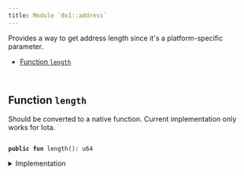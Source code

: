 ```yaml
---
title: Module `0x1::address`
---
```


<Link id="0x1_address"/>
Provides a way to get address length since it's a
platform-specific parameter.


-  [Function `length`](#0x1_address_length)


<pre><code>
</code></pre>



<Link id="0x1_address_length"></Link>

## Function `length`

Should be converted to a native function.
Current implementation only works for Iota.


<pre><code>
<b>public</b> <b>fun</b> <Link to="../move-stdlib/address#0x1_address_length">length</Link>(): u64
</code></pre>



<details>
<summary>Implementation</summary>


<pre><code>
<b>public</b> <b>fun</b> <Link to="../move-stdlib/address#0x1_address_length">length</Link>(): u64 \{
    32
}
</code></pre>



</details>
